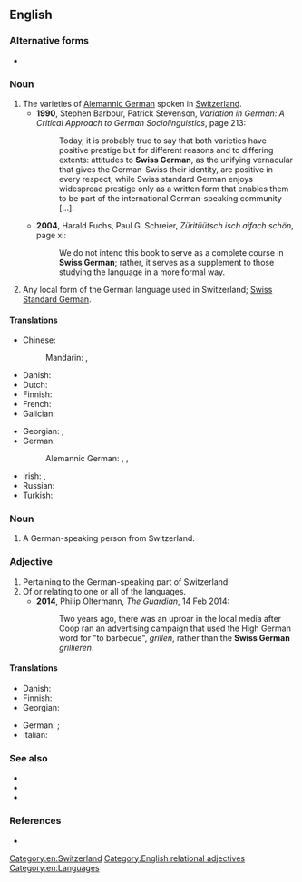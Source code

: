 {{also|Swiss-German}}
==English==

===Alternative forms===
* {{l|en|Swiss-German}}

===Noun===
{{en-noun|-}}

# The varieties of [[Alemannic German]] spoken in [[Switzerland]]. [[Category:en:Switzerland]]
#* '''1990''', Stephen Barbour, Patrick Stevenson, ''Variation in German: A Critical Approach to German Sociolinguistics'', page 213:
#*: Today, it is probably true to say that both varieties have positive prestige but for different reasons and to differing extents: attitudes to '''Swiss German''', as the unifying vernacular that gives the German-Swiss their identity, are positive in every respect, while Swiss standard German enjoys widespread prestige only as a written form that enables them to be part of the international German-speaking community […].
#* '''2004''', Harald Fuchs, Paul G. Schreier, ''Züritüütsch isch aifach schön'', page xi:
#*: We do not intend this book to serve as a complete course in '''Swiss German'''; rather, it serves as a supplement to those studying the language in a more formal way.
# {{lb|en|loosely}} Any local form of the German language used in Switzerland; [[Swiss Standard German]].

====Translations====
{{trans-top|Alemannic German spoken in Switzerland}}
* Chinese:
*: Mandarin: {{t|cmn|瑞士德語}}, {{t|cmn|瑞士德语|tr=Ruìshì Déyǔ}}
* Danish: {{t|da|schweizertysk}}
* Dutch: {{t+|nl|Zwitserduits|n}}
* Finnish: {{t+|fi|sveitsinsaksa}}
* French: {{t|fr|allemand de Suisse|m}}
* Galician: {{t|gl|alemán suízo|m}}
{{trans-mid}}
* Georgian: {{t|ka|შვეიცარიული გერმანული}}, {{t|ka|შვეიცარიული გერმანული ენა}}
* German: {{t+|de|Schweizerdeutsch|n}}
*: Alemannic German: {{t|gsw|Schwiizertüütsch|n}}, {{t|gsw|Schwizertitsch|n}}, {{t|gsw|Schwyzerdütsch|n}}
* Irish: {{t|ga|[[Gearmáinis]] [[Eilvéiseach]]|f}}, {{t|ga|Gearmáinis na hEilvéise|f}}
* Russian: {{t|ru|[[швейца́рский]] [[неме́цкий]]|m}}
* Turkish: {{t+|tr|İsviçre Almancası}}
{{trans-bottom}}

===Noun===
{{en-noun}}

# A German-speaking person from Switzerland.

===Adjective===
{{en-adj}}

# Pertaining to the German-speaking part of Switzerland.
# Of or relating to one or all of the languages.
#* '''2014''', Philip Oltermann, ''The Guardian'', 14 Feb 2014:
#*: Two years ago, there was an uproar in the local media after Coop ran an advertising campaign that used the High German word for "to barbecue", ''grillen'', rather than the '''Swiss German''' ''grillieren''.

====Translations====
{{trans-top}}
* Danish: {{t|da|schweizertysk}}
* Finnish: {{t|fi|sveitsinsaksalainen}}
* Georgian: {{t|ka|შვეიცარიული გერმანული}}
{{trans-mid}}
* German: {{t+|de|deutschschweizerisch}}; {{t|de|schweizerdeutsch}} {{q|relating to language}}
* Italian: {{t|it|svizzero-tedesco}}
{{trans-bottom}}

===See also===
* {{pedialite|}}
* {{l|en|Alemannic}}
* {{l|en|Swiss Standard German}}

===References===
* {{ethnologue|code=gsw}}

[[Category:English relational adjectives]]
[[Category:en:Languages]]